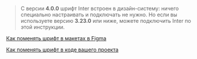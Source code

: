 > C версии **4.0.0** шрифт Inter встроен в дизайн-систему: ничего специально настраивать и подключать не нужно. Но если вы используете версию **3.23.0** или ниже, можете подключить Inter по этой инструкции.

[Как поменять шрифт в макетах в Figma](##LIBS.LIB.STAND.TAB/lib:portal/stand:guidelines-fontinter/tab:design)

[Как поменять шрифт в коде вашего проекта](##LIBS.LIB.STAND.TAB/lib:portal/stand:guidelines-fontinter/tab:dev)
